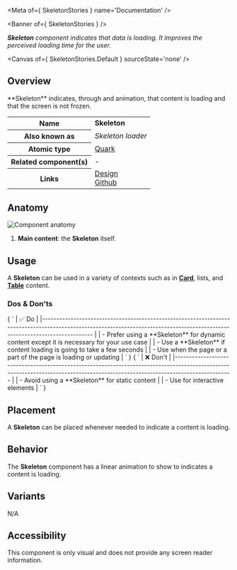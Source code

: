 
<Meta of={ SkeletonStories } name='Documentation' />

<Banner of={ SkeletonStories } />

_**Skeleton** component indicates that data is loading. It improves the perceived loading time for the user._

<Canvas of={ SkeletonStories.Default } sourceState='none' />

## Overview
<div>
  <div id='description'>
    **Skeleton** indicates, through and animation, that content is loading and that the screen is not frozen.
  </div>
  <table>
    <tbody>
    <tr>
      <th scope="row">Name</th>
      <td><strong>Skeleton</strong></td>
    </tr>
    <tr>
      <th scope="row">Also known as</th>
      <td><em>Skeleton loader</em></td>
    </tr>
    <tr>
      <th scope="row">Atomic type</th>
      <td>
        <a href='https://bradfrost.com/blog/post/extending-atomic-design/'>Quark<OdsIcon
          name={ ODS_ICON_NAME.externalLink }
          style={ { fontSize: '.7rem', paddingLeft: '.3rem', paddingRight: '.2rem' } }></OdsIcon></a>
      </td>
    </tr>
    <tr>
      <th scope="row">Related component(s)</th>
      <td>-</td>
    </tr>
    <tr>
      <th scope="row">Links</th>
      <td>
        <a href='https://www.figma.com/proto/tIKzHa5KvHHyosgIgyBswB/Design-Tokens'>Design<OdsIcon
          name={ ODS_ICON_NAME.externalLink }
          style={ { fontSize: '.7rem', paddingLeft: '.3rem', paddingRight: '.2rem' } }></OdsIcon></a><br />
        <a href='https://github.com/ovh/design-system/tree/master/packages/components/src/skeleton'>Github<OdsIcon
          name={ ODS_ICON_NAME.externalLink }
          style={ { fontSize: '.7rem', paddingLeft: '.3rem', paddingRight: '.2rem' } }></OdsIcon></a>
      </td>
    </tr>
    </tbody>
  </table>
</div>

## Anatomy

![Component anatomy](components/skeleton/anatomy.png "Component anatomy")

1. **Main content**: the **Skeleton** itself.

## Usage

A **Skeleton** can be used in a variety of contexts such as in [**Card**](?path=/docs/ods-components-layout-card--documentation), lists, and [**Table**](?path=/docs/ods-components-layout-table--documentation) content.

### Dos & Don'ts
<Markdown>
  { `
| ✅ Do                                                                                                                                                                           |
|------------------------------------------------------------------------------------------------------------------------------------------------------------------------------ |
| - Prefer using a **Skeleton** for dynamic content except it is necessary for your use case                                                                                     |
| - Use a **Skeleton** if content loading is going to take a few seconds                                                                                                         |
| - Use when the page or a part of the page is loading or updating                                                                                                               |
` }
</Markdown>
<Markdown>
  { `
| ❌ Don't                                                                                                                                                                          |
|-------------------------------------------------------------------------------------------------------------------------------------------------------------------------------- |
| - Avoid using a **Skeleton** for static content                                                                                                                                  |
| - Use for interactive elements                                                                                                                                                   |
` }
</Markdown>

## Placement

A **Skeleton** can be placed whenever needed to indicate a content is loading.

## Behavior

The **Skeleton** component has a linear animation to show to indicates a content is loading.

## Variants

N/A

## Accessibility

This component is only visual and does not provide any screen reader information.
